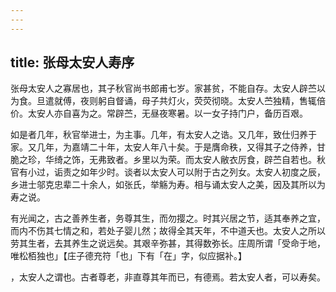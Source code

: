```yaml
---
---
---
```

title: 张母太安人寿序
---



张母太安人之寡居也，其子秋官尚书郎甫七岁。家甚贫，不能自存。太安人辟苎以为食。旦遣就傅，夜则躬自督诵，母子共灯火，荧荧彻晓。太安人苎独精，售辄倍价。太安人亦自喜为之。常辟苎，无昼夜寒暑。以一女子持门户，备历百艰。

如是者几年，秋官举进士，为主事。几年，有太安人之诰。又几年，致仕归养于家。又几年，为嘉靖二十年，太安人年八十矣。于是膺命秩，又得其子之侍养，甘脆之珍，华绮之饰，无弗致者。乡里以为荣。而太安人敝衣厉食，辟苎自若也。秋官有小过，诟责之如年少时。谈者以太安人可以附于古之列女。太安人初度之辰，乡进士邬克忠辈二十余人，如张氏，举觞为寿。相与诵太安人之美，因及其所以为寿之说。

有光闻之，古之善养生者，务尊其生，而勿撄之。时其兴居之节，适其奉养之宜，而内不伤其七情之和，若处子婴儿然；故得全其天年，不中道夭也。太安人之所以劳其生者，去其养生之说远矣。其艰辛弥甚，其得数弥长。庄周所谓「受命于地，唯松栢独也」【庄子德充符「也」下有「在」字，似应据补。】

，太安人之谓也。古者尊老，非直尊其年而已，有德焉。若太安人者，可以寿矣。
